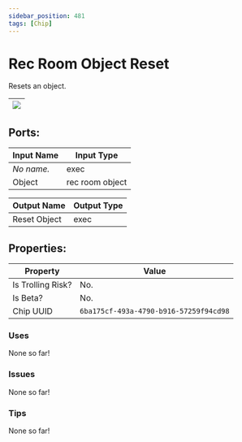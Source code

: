```yaml
---
sidebar_position: 481
tags: [Chip]
---
```


# Rec Room Object Reset


Resets an object.

| ![](https://images-ext-2.discordapp.net/external/MPmIaQzlEPmgGWlgi-WxBBXt0Bjv_zWPkg1y1f_sy3s/https/www.recroomcircuits.com/image/circuit/absolute-value?width=206&height=108) |
|-----|

## Ports:

| Input Name | Input Type |
|-----------|-----------|
| *No name.* | exec |
| Object | rec room object |

| Output Name | Output Type |
|-----------|-----------|
| Reset Object | exec |

## Properties:

| Property  | Value |
|-------------------|-----------|
| Is Trolling Risk? | No. |
| Is Beta? | No. |
| Chip UUID | `6ba175cf-493a-4790-b916-57259f94cd98` |

### Uses
None so far!

### Issues
None so far!

### Tips
None so far!
